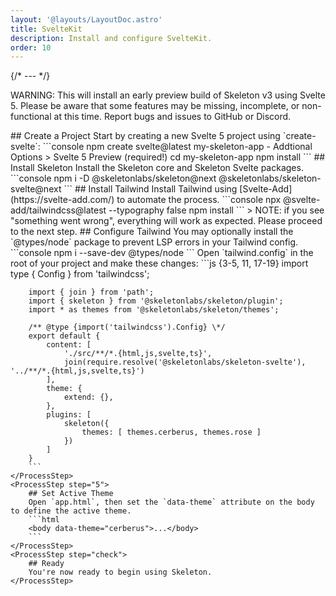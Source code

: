 ```yaml
---
layout: '@layouts/LayoutDoc.astro'
title: SvelteKit
description: Install and configure SvelteKit.
order: 10
---
```




{/* --- */}

<div class="card preset-tonal-error grid grid-cols-1 items-center gap-4 p-8 py-6 lg:grid-cols-[1fr_auto]">
  <p>
    WARNING: This will install an early preview build of Skeleton v3 using Svelte 5. Please be aware that some features may be missing,
    incomplete, or non-functional at this time. Report bugs and issues to GitHub or Discord.
  </p>
</div>

<Process>
    <ProcessStep step="1">
        ## Create a Project
        Start by creating a new Svelte 5 project using `create-svelte`:
        ```console
        npm create svelte@latest my-skeleton-app
            - Addtional Options > Svelte 5 Preview (required!)
        cd my-skeleton-app
        npm install
        ```
    </ProcessStep>
    <ProcessStep step="2">
        ## Install Skeleton
        Install the Skeleton core and Skeleton Svelte packages.
        ```console
        npm i -D @skeletonlabs/skeleton@next @skeletonlabs/skeleton-svelte@next
        ```
    </ProcessStep>
    <ProcessStep step="3">
        ## Install Tailwind
        Install Tailwind using [Svelte-Add](https://svelte-add.com/) to automate the process.
        ```console
        npx @svelte-add/tailwindcss@latest --typography false
        npm install
        ```
        > NOTE: if you see "something went wrong", everything will work as expected. Please proceed to the next step.
    </ProcessStep>
    <ProcessStep step="4">
        ## Configure Tailwind
        You may optionally install the `@types/node` package to prevent LSP errors in your Tailwind config.
        ```console
        npm i --save-dev @types/node
        ```
        Open `tailwind.config` in the root of your project and make these changes:
        ```js {3-5, 11, 17-19}
        import type { Config } from 'tailwindcss';

        import { join } from 'path';
        import { skeleton } from '@skeletonlabs/skeleton/plugin';
        import * as themes from '@skeletonlabs/skeleton/themes';

        /** @type {import('tailwindcss').Config} \*/
        export default {
            content: [
                './src/**/*.{html,js,svelte,ts}',
                join(require.resolve('@skeletonlabs/skeleton-svelte'), '../**/*.{html,js,svelte,ts}')
            ],
            theme: {
                extend: {},
            },
            plugins: [
                skeleton({
                    themes: [ themes.cerberus, themes.rose ]
                })
            ]
        }
        ```
    </ProcessStep>
    <ProcessStep step="5">
        ## Set Active Theme
        Open `app.html`, then set the `data-theme` attribute on the body to define the active theme.
        ```html
        <body data-theme="cerberus">...</body>
        ```
    </ProcessStep>
    <ProcessStep step="check">
        ## Ready
        You're now ready to begin using Skeleton.
    </ProcessStep>

</Process>
